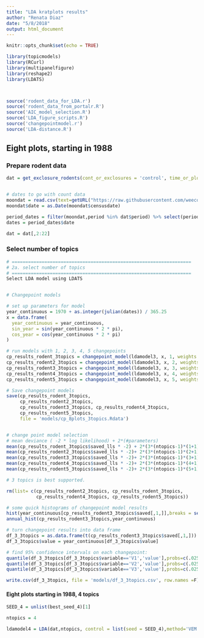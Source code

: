 ```yaml
---
title: "LDA kratplots results"
author: "Renata Diaz"
date: "5/8/2018"
output: html_document
---
```


```r
knitr::opts_chunk$set(echo = TRUE)

library(topicmodels)
library(RCurl)
library(multipanelfigure)
library(reshape2)
library(LDATS)



source('rodent_data_for_LDA.r')
source('rodent_data_from_portalr.R')
source('AIC_model_selection.R')
source('LDA_figure_scripts.R')
source('changepointmodel.r')
source('LDA-distance.R')

```

## Eight plots, starting in 1988

### Prepare rodent data

```r

dat = get_exclosure_rodents(cont_or_exclosures = 'control', time_or_plots = 'plots')


# dates to go with count data
moondat = read.csv(text=getURL("https://raw.githubusercontent.com/weecology/PortalData/master/Rodents/moon_dates.csv"),stringsAsFactors = F)
moondat$date = as.Date(moondat$censusdate)

period_dates = filter(moondat,period %in% dat$period) %>% select(period,date)
dates = period_dates$date

dat = dat[,2:22]

```

### Select number of topics
```r
# ==================================================================
# 2a. select number of topics
# ==================================================================
Select LDA model using LDATS


# Changepoint models

# set up parameters for model
year_continuous = 1970 + as.integer(julian(dates)) / 365.25
x = data.frame(
  year_continuous = year_continuous,
  sin_year = sin(year_continuous * 2 * pi),
  cos_year = cos(year_continuous * 2 * pi)
)

# run models with 1, 2, 3, 4, 5 changepoints
cp_results_rodent_3topics = changepoint_model(ldamodel3, x, 1, weights = rep(1,length(year_continuous)))
cp_results_rodent2_3topics = changepoint_model(ldamodel3, x, 2, weights = rep(1,length(year_continuous)))
cp_results_rodent3_3topics = changepoint_model(ldamodel3, x, 3, weights = rep(1,length(year_continuous)))
cp_results_rodent4_3topics = changepoint_model(ldamodel3, x, 4, weights = rep(1,length(year_continuous)))
cp_results_rodent5_3topics = changepoint_model(ldamodel3, x, 5, weights = rep(1,length(year_continuous)))

# Save changepoint models
save(cp_results_rodent_3topics,
     cp_results_rodent2_3topics, 
     cp_results_rodent3_3topics, cp_results_rodent4_3topics, 
     cp_results_rodent5_3topics, 
     file = 'models/cp_8plots_3topics.Rdata')


# change point model selection
# mean deviance ( -2 * log likelihood) + 2*(#parameters)
mean(cp_results_rodent_3topics$saved_lls * -2) + 2*(3*(ntopics-1)*(1+1)+(1))
mean(cp_results_rodent2_3topics$saved_lls * -2)+ 2*(3*(ntopics-1)*(2+1)+(2))
mean(cp_results_rodent3_3topics$saved_lls * -2)+ 2*(3*(ntopics-1)*(3+1)+(3))
mean(cp_results_rodent4_3topics$saved_lls * -2)+ 2*(3*(ntopics-1)*(4+1)+(4))
mean(cp_results_rodent5_3topics$saved_lls * -2)+ 2*(3*(ntopics-1)*(5+1)+(5))

# 3 topics is best supported.

rm(list= c(cp_results_rodent2_3topics, cp_results_rodent_3topics,
           cp_results_rodent4_3topics, cp_results_rodent5_3topics))

# some quick histograms of changepoint model results
hist(year_continuous[cp_results_rodent3_3topics$saved[,1,]],breaks = seq(1988,2016,.25),xlab='',main='Changepoint Estimate')
annual_hist(cp_results_rodent3_3topics,year_continuous)

# turn changepoint results into data frame
df_3_3topics = as.data.frame(t(cp_results_rodent3_3topics$saved[,1,])) %>% melt()
df_3_3topics$value = year_continuous[df_3_3topics$value]

# find 95% confidence intervals on each changepoint:
quantile(df_3_3topics[df_3_3topics$variable=='V1','value'],probs=c(.025,.975)) %>% date_decimal() %>% format('%d-%m-%Y')
quantile(df_3_3topics[df_3_3topics$variable=='V2','value'],probs=c(.025,.975)) %>% date_decimal() %>% format('%d-%m-%Y')
quantile(df_3_3topics[df_3_3topics$variable=='V3','value'],probs=c(.025,.975)) %>% date_decimal() %>% format('%d-%m-%Y')

write.csv(df_3_3topics, file = 'models/df_3_3topics.csv', row.names =F)

```

#### Eight plots starting in 1988, 4 topics
```r
SEED_4 = unlist(best_seed_4)[1]

ntopics = 4

ldamodel4 = LDA(dat,ntopics, control = list(seed = SEED_4),method='VEM')

```